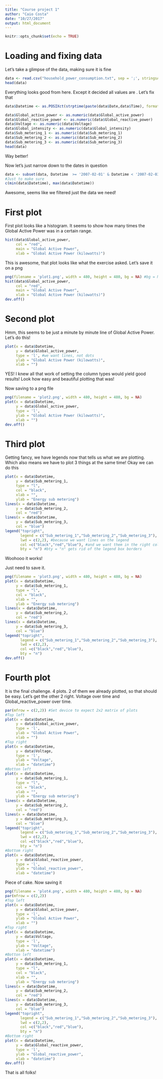 ```yaml
---
title: "Course project 1"
author: "Caio Costa"
date: "10/27/2017"
output: html_document
---
```


```r
knitr::opts_chunk$set(echo = TRUE)
```

# Loading and fixing data

Let's take a glimpse of the data, making sure it is fine

```r
data <- read.csv("household_power_consumption.txt", sep = ';', stringsAsFactors = FALSE) #hoped this would automatically finds the right type, but it defaulted to <chr>
head(data)
```

Everything looks good from here. Except it decided all values are <chr>. Let's fix that

```r
data$Datetime <- as.POSIXct(strptime(paste(data$Date,data$Time), format = '%d/%m/%Y %H:%M:%S')) #Need to convert to POSIXct, because strptime output is POSIXlt, which is a list and don't do well on a dataframe

data$Global_active_power <- as.numeric(data$Global_active_power)
data$Global_reactive_power <- as.numeric(data$Global_reactive_power)
data$Voltage <- as.numeric(data$Voltage)
data$Global_intensity <- as.numeric(data$Global_intensity)
data$Sub_metering_1 <- as.numeric(data$Sub_metering_1)
data$Sub_metering_2 <- as.numeric(data$Sub_metering_2)
data$Sub_metering_3 <- as.numeric(data$Sub_metering_3)
head(data)
```

Way better!

Now let's just narrow down to the dates in question

```r
data <- subset(data, Datetime  >= '2007-02-01' & Datetime < '2007-02-03')
#Just to make sure
c(min(data$Datetime), max(data$Datetime))
```

Awesome, seems like we filtered just the data we need!

# First plot

First plot looks like a histogram. It seems to show how many times the Global Active Power was in a certain range.

```R
hist(data$Global_active_power, 
     col = "red", 
     main = "Global Active Power", 
     xlab = "Global Active Power (kilowatts)")
```

This is awesome, that plot looks like what the exercise asked. Let's save it on a png

```R
png(filename = 'plot1.png', width = 480, height = 480, bg = NA) #bg = NA gives us the nice png proeperty of transparent background
hist(data$Global_active_power, 
     col = "red", 
     main = "Global Active Power", 
     xlab = "Global Active Power (kilowatts)")
dev.off()
```

# Second plot

Hmm, this seems to be just a minute by minute line of Global Active Power. Let's do this!

```R
plot(x = data$Datetime, 
     y = data$Global_active_power, 
     type = 'l', #we want lines, not dots
     ylab = "Global Active Power (kilowatts)",
     xlab = "")
```

YES! I knew all that work of setting the column types would yield good results! Look how easy and beautiful plotting that was!

Now saving to a png file

```R
png(filename = 'plot2.png', width = 480, height = 480, bg = NA)
plot(x = data$Datetime, 
     y = data$Global_active_power, 
     type = 'l', 
     ylab = "Global Active Power (kilowatts)",
     xlab = "")
dev.off()
```

# Third plot

Getting fancy, we have legends now that tells us what we are plotting. Which also means we have to plot 3 things at the same time! Okay we can do this

```R
plot(x = data$Datetime, 
     y = data$Sub_metering_1, 
     type = "l",
     col = "black",
     xlab = "",
     ylab = "Energy sub metering")
lines(x = data$Datetime, 
     y = data$Sub_metering_2, 
     col = "red")
lines(x = data$Datetime, 
     y = data$Sub_metering_3, 
     col = "blue")
legend("topright", 
       legend = c("Sub_metering_1","Sub_metering_2","Sub_metering_3"),
       lwd = c(2,2), #because we want lines on the legend
       col =c("black","red","blue"), #and we want them in the right color
       bty = "n") #bty = "n" gets rid of the legend box borders
```

Woohooo it works!

Just need to save it.

```R
png(filename = 'plot3.png', width = 480, height = 480, bg = NA)
plot(x = data$Datetime, 
     y = data$Sub_metering_1, 
     type = "l",
     col = "black",
     xlab = "",
     ylab = "Energy sub metering")
lines(x = data$Datetime, 
     y = data$Sub_metering_2, 
     col = "red")
lines(x = data$Datetime, 
     y = data$Sub_metering_3, 
     col = "blue")
legend("topright", 
       legend = c("Sub_metering_1","Sub_metering_2","Sub_metering_3"),
       lwd = c(2,2),
       col =c("black","red","blue"),
       bty = "n")
dev.off()
```

# Fourth plot

It is the final challenge. 4 plots. 2 of them we already plotted, so that should be easy. Let's get the other 2 right. Voltage over time and Global_reactive_power over time.

```r
par(mfrow = c(2,2)) #Set device to expect 2x2 matrix of plots
#Top left
plot(x = data$Datetime, 
     y = data$Global_active_power, 
     type = 'l', 
     ylab = "Global Active Power",
     xlab = "")
#Top right
plot(x = data$Datetime, 
     y = data$Voltage, 
     type = 'l', 
     ylab = "Voltage",
     xlab = "datetime")
#Botton left
plot(x = data$Datetime, 
     y = data$Sub_metering_1, 
     type = "l",
     col = "black",
     xlab = "",
     ylab = "Energy sub metering")
lines(x = data$Datetime, 
     y = data$Sub_metering_2, 
     col = "red")
lines(x = data$Datetime, 
     y = data$Sub_metering_3, 
     col = "blue")
legend("topright", 
       legend = c("Sub_metering_1","Sub_metering_2","Sub_metering_3"),
       lwd = c(2,2),
       col =c("black","red","blue"),
       bty = "n")
#Bottom right
plot(x = data$Datetime, 
     y = data$Global_reactive_power, 
     type = 'l', 
     ylab = "Global_reactive_power",
     xlab = "datetime")
```

Piece of cake. Now saving it

```R
png(filename = 'plot4.png', width = 480, height = 480, bg = NA)
par(mfrow = c(2,2))
#Top left
plot(x = data$Datetime, 
     y = data$Global_active_power, 
     type = 'l', 
     ylab = "Global Active Power",
     xlab = "")
#Top right
plot(x = data$Datetime, 
     y = data$Voltage, 
     type = 'l', 
     ylab = "Voltage",
     xlab = "datetime")
#Botton left
plot(x = data$Datetime, 
     y = data$Sub_metering_1, 
     type = "l",
     col = "black",
     xlab = "",
     ylab = "Energy sub metering")
lines(x = data$Datetime, 
     y = data$Sub_metering_2, 
     col = "red")
lines(x = data$Datetime, 
     y = data$Sub_metering_3, 
     col = "blue")
legend("topright", 
       legend = c("Sub_metering_1","Sub_metering_2","Sub_metering_3"),
       lwd = c(2,2),
       col =c("black","red","blue"),
       bty = "n")
#Bottom right
plot(x = data$Datetime, 
     y = data$Global_reactive_power, 
     type = 'l', 
     ylab = "Global_reactive_power",
     xlab = "datetime")
dev.off()
```

That is all folks!